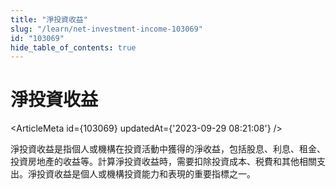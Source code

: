 ```yaml
---
title: "淨投資收益"
slug: "/learn/net-investment-income-103069"
id: "103069"
hide_table_of_contents: true
---
```



# 淨投資收益

<ArticleMeta id={103069} updatedAt={'2023-09-29 08:21:08'} />
<div className='border-solid border-b border-t-0 my-4 border-[var(--ifm-color-gray-300)]' />

淨投資收益是指個人或機構在投資活動中獲得的淨收益，包括股息、利息、租金、投資房地產的收益等。計算淨投資收益時，需要扣除投資成本、税費和其他相關支出。淨投資收益是個人或機構投資能力和表現的重要指標之一。
